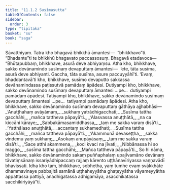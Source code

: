 ```yaml
---
title: "11.1.2 Susīmasutta"
tableOfContents: false
sidebar:
  order: 3
type: "tipitaka"
basket: "su"
book: "saga"
---
```



<DynamicBreadcrumb />

<Division number="248" book="saga">

<Paragraph number="1537" book="saga">
Sāvatthiyaṃ. Tatra kho bhagavā bhikkhū āmantesi—  “bhikkhavo”ti. “Bhadante”ti te bhikkhū bhagavato paccassosuṃ. Bhagavā etadavoca—
</Paragraph>

<Paragraph number="1538" book="saga">
“Bhūtapubbaṃ, bhikkhave, asurā deve abhiyaṃsu. Atha kho, bhikkhave, sakko devānamindo susīmaṃ devaputtaṃ āmantesi—  ‘ete, tāta susīma, asurā deve abhiyanti. Gaccha, tāta susīma, asure paccuyyāhī’ti. ‘Evaṃ, bhaddantavā’ti kho, bhikkhave, susīmo devaputto sakkassa devānamindassa paṭissutvā pamādaṃ āpādesi. Dutiyampi kho, bhikkhave, sakko devānamindo susīmaṃ devaputtaṃ āmantesi …pe…  dutiyampi pamādaṃ āpādesi. Tatiyampi kho, bhikkhave, sakko devānamindo susīmaṃ devaputtaṃ āmantesi …pe…  tatiyampi pamādaṃ āpādesi. Atha kho, bhikkhave, sakko devānamindo susīmaṃ devaputtaṃ gāthāya ajjhabhāsi—
</Paragraph>

<Paragraph number="1539" type="verses" book="saga">
_‘Anuṭṭhahaṃ avāyāmaṃ,_  
_sukhaṃ yatrādhigacchati;_  
_Susīma tattha gacchāhi,_  
_mañca tattheva pāpayā’ti._  

</Paragraph>

<Paragraph number="1540" type="verses" book="saga">
_‘Alasvassa anuṭṭhātā,_  
_na ca kiccāni kāraye;_  
_Sabbakāmasamiddhassa,_  
_taṃ me sakka varaṃ disā’ti._  

</Paragraph>

<Paragraph number="1541" type="verses" book="saga">
_‘Yatthālaso anuṭṭhātā,_  
_accantaṃ sukhamedhati;_  
_Susīma tattha gacchāhi,_  
_mañca tattheva pāpayā’ti._  

</Paragraph>

<Paragraph number="1542" type="verses" book="saga">
_‘Akammunā devaseṭṭha,_  
_sakka vindemu yaṃ sukhaṃ;_  
_Asokaṃ anupāyāsaṃ,_  
_taṃ me sakka varaṃ disā’ti._  

</Paragraph>

<Paragraph number="1543" type="verses" book="saga">
_‘Sace atthi akammena,_  
_koci kvaci na jīvati;_  
_Nibbānassa hi so maggo,_  
_susīma tattha gacchāhi;_  
_Mañca tattheva pāpayā’ti._  

</Paragraph>

<Paragraph number="1544" book="saga">
So hi nāma, bhikkhave, sakko devānamindo sakaṃ puññaphalaṃ upajīvamāno devānaṃ tāvatiṃsānaṃ issariyādhipaccaṃ rajjaṃ kārento uṭṭhānavīriyassa vaṇṇavādī bhavissati. Idha kho taṃ, bhikkhave, sobhetha, yaṃ tumhe evaṃ svākkhāte dhammavinaye pabbajitā samānā uṭṭhaheyyātha ghaṭeyyātha vāyameyyātha appattassa pattiyā, anadhigatassa adhigamāya, asacchikatassa sacchikiriyāyā”ti.
</Paragraph>
</Division>